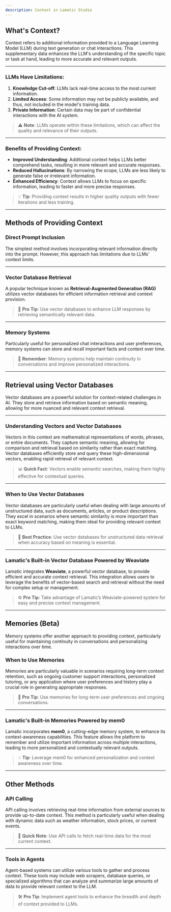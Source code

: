 ```yaml
---
description: Context in Lamatic Studio
---
```


## **What's Context?**

Context refers to additional information provided to a Language Learning Model (LLM) during text generation or chat interactions. This supplementary data enhances the LLM's understanding of the specific topic or task at hand, leading to more accurate and relevant outputs.

---

### **LLMs Have Limitations:**

1. **Knowledge Cut-off**: LLMs lack real-time access to the most current information.
2. **Limited Access**: Some information may not be publicly available, and thus, not included in the model's training data.
3. **Private Information**: Certain data may be part of confidential interactions with the AI system.

> ⚠️ **Note**: LLMs operate within these limitations, which can affect the quality and relevance of their outputs.

---

### **Benefits of Providing Context:**

- **Improved Understanding**: Additional context helps LLMs better comprehend tasks, resulting in more relevant and accurate responses.
- **Reduced Hallucinations**: By narrowing the scope, LLMs are less likely to generate false or irrelevant information.
- **Enhanced Efficiency**: Context allows LLMs to focus on specific information, leading to faster and more precise responses.

> 💡 **Tip**: Providing context results in higher quality outputs with fewer iterations and less training.

---

## **Methods of Providing Context**

### **Direct Prompt Inclusion**
The simplest method involves incorporating relevant information directly into the prompt. However, this approach has limitations due to LLMs' context limits.

---

### **Vector Database Retrieval**
A popular technique known as **Retrieval-Augmented Generation (RAG)** utilizes vector databases for efficient information retrieval and context provision.

> 🚀 **Pro Tip**: Use vector databases to enhance LLM responses by retrieving semantically relevant data.

---

### **Memory Systems**
Particularly useful for personalized chat interactions and user preferences, memory systems can store and recall important facts and context over time.

> 🔁 **Remember**: Memory systems help maintain continuity in conversations and improve personalized interactions.

---

## **Retrieval using Vector Databases**

Vector databases are a powerful solution for context-related challenges in AI. They store and retrieve information based on semantic meaning, allowing for more nuanced and relevant context retrieval.

---

### **Understanding Vectors and Vector Databases**

Vectors in this context are mathematical representations of words, phrases, or entire documents. They capture semantic meaning, allowing for comparison and retrieval based on similarity rather than exact matching. Vector databases efficiently store and query these high-dimensional vectors, enabling rapid retrieval of relevant context.

> 📊 **Quick Fact**: Vectors enable semantic searches, making them highly effective for contextual queries.

---

### **When to Use Vector Databases**

Vector databases are particularly useful when dealing with large amounts of unstructured data, such as documents, articles, or product descriptions. They excel in scenarios where semantic similarity is more important than exact keyword matching, making them ideal for providing relevant context to LLMs.

> 📝 **Best Practice**: Use vector databases for unstructured data retrieval when accuracy based on meaning is essential.

---

### **Lamatic's Built-in Vector Database Powered by Weaviate**

Lamatic integrates **Weaviate**, a powerful vector database, to provide efficient and accurate context retrieval. This integration allows users to leverage the benefits of vector-based search and retrieval without the need for complex setup or management.

> ⚙️ **Pro Tip**: Take advantage of Lamatic’s Weaviate-powered system for easy and precise context management.

---

## **Memories (Beta)**

Memory systems offer another approach to providing context, particularly useful for maintaining continuity in conversations and personalizing interactions over time.

### **When to Use Memories**

Memories are particularly valuable in scenarios requiring long-term context retention, such as ongoing customer support interactions, personalized tutoring, or any application where user preferences and history play a crucial role in generating appropriate responses.

> 🔄 **Pro Tip**: Use memories for long-term user preferences and ongoing conversations.

---

### **Lamatic's Built-in Memories Powered by mem0**

Lamatic incorporates **mem0**, a cutting-edge memory system, to enhance its context-awareness capabilities. This feature allows the platform to remember and utilize important information across multiple interactions, leading to more personalized and contextually relevant outputs.

> 💡 **Tip**: Leverage mem0 for enhanced personalization and context awareness over time.

---

## **Other Methods**

### **API Calling**

API calling involves retrieving real-time information from external sources to provide up-to-date context. This method is particularly useful when dealing with dynamic data such as weather information, stock prices, or current events.

> 🔗 **Quick Note**: Use API calls to fetch real-time data for the most current context.

---

### **Tools in Agents**

Agent-based systems can utilize various tools to gather and process context. These tools may include web scrapers, database queries, or specialized algorithms that can analyze and summarize large amounts of data to provide relevant context to the LLM.

> 🛠️ **Pro Tip**: Implement agent tools to enhance the breadth and depth of context provided to LLMs.